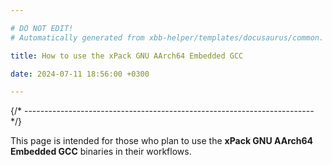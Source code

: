 ```yaml
---

# DO NOT EDIT!
# Automatically generated from xbb-helper/templates/docusaurus/common.

title: How to use the xPack GNU AArch64 Embedded GCC

date: 2024-07-11 18:56:00 +0300

---
```




{/* ------------------------------------------------------------------------ */}

This page is intended for those who plan
to use the **xPack GNU AArch64 Embedded GCC** binaries in their workflows.

<Versioning/>

<LibrariesAndRpath/>

<More/>

<UseInTesting/>
